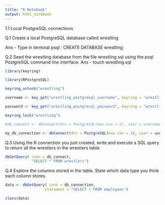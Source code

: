 ```yaml
---
title: "R Notebook"
output: html_notebook
---
```

1.1 Local PostgreSQL connections

Q.1 Create a local PostgreSQL database called wrestling

Ans - Type in terminal psql : CREATE DATABASE wrestling;

Q.2 Seed the wrestling database from the file wrestling.sql using the psql PostgreSQL command line interface.
Ans - touch wrestling.sql

```r
library(keyring)

library(RPostgreSQL)

keyring_unlock("wrestling")

username <- key_get("wrestling_postgresql_username", keyring = "wrestling") 

password <- key_get("wrestling_postgresql_password", keyring = "wrestling")

keyring_lock("wrestling")

#db_connect <- dbConnect(drv = PostgreSQL(max.con = 2), user = username, password = password, dbname = "wrestling", host = "localhost")

my_db_connection <- dbConnect(drv = PostgreSQL(max.con = 2), user = username, password = password, dbname = 'wrestling', host = 'localhost')
```

Q.3 Using the R connection you just created, write and execute a SQL query to return all the wrestlers in the wrestlers table.

```r
dbGetQuery( conn = db_connect,
            "SELECT * FROM wrestlers")
```

Q.4 Explore the columns stored in the table. State which data type you think each column stores.

```r
data <- dbGetQuery( conn = db_connection,
                  statement = "SELECT * FROM employees")

class(data)
```





